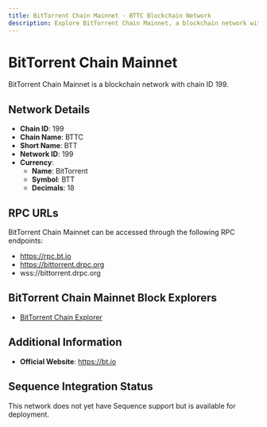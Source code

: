 ```yaml
--- 
title: BitTorrent Chain Mainnet - BTTC Blockchain Network
description: Explore BitTorrent Chain Mainnet, a blockchain network with chain ID 199. Learn about its native currency, BitTorrent, and how to interact with the network.
---
```


# BitTorrent Chain Mainnet

BitTorrent Chain Mainnet is a blockchain network with chain ID 199.

## Network Details

- **Chain ID**: 199
- **Chain Name**: BTTC
- **Short Name**: BTT
- **Network ID**: 199
- **Currency**: 
  - **Name**: BitTorrent
  - **Symbol**: BTT
  - **Decimals**: 18

## RPC URLs

BitTorrent Chain Mainnet can be accessed through the following RPC endpoints:

- https://rpc.bt.io
- https://bittorrent.drpc.org
- wss://bittorrent.drpc.org

## BitTorrent Chain Mainnet Block Explorers

- [BitTorrent Chain Explorer](https://bttcscan.com)

## Additional Information

- **Official Website**: https://bt.io

## Sequence Integration Status

This network does not yet have Sequence support but is available for deployment.
